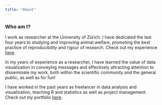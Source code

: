 ```yaml
---
title: "About"
---
```


### Who am I?

I work as researcher at the University of Zürich. I have dedicated the last four years to studying and improving animal welfare, promoting the best practice of reproducibility and rigour of research. Check out my experience [here](../cv.qmd).

In my years of experience as a researcher, I have learned the value of data visualization in conveying messages and effectively attracting attention to disseminate my work, both within the scientific community and the general public, as well as for fun!

I have worked in the past years as freelancer in data analysis and visualization, teaching R and statistics as well as project management. Check out my portfolio [here](../cv.qmd).
